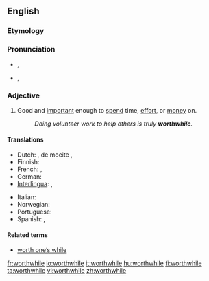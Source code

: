 ==English==

===Etymology===
{{compound|worth|while}}

===Pronunciation===
* {{a|UK|in accents with the [[wine-whine merger]]}} {{IPA|/wɜː(ɹ)θˈwaɪl/}}, {{SAMPA|/w3:(r)T"waIl/}}
* {{a|UK|in accents without the merger}} {{IPA|/wɜː(ɹ)θˈʍaɪl/}}, {{SAMPA|/w3:(r)T"WaIl/}}

===Adjective===
{{en-adj}}

# Good and [[important]] enough to [[spend]] time, [[effort]], or [[money]] on.
#: ''Doing volunteer work to help others is truly '''worthwhile'''.''

====Translations====
{{trans-top|good and important enough to spend time, effort, or money on}}
* Dutch: {{t+|nl|de}} {{t+|nl|moeite}} {{t|nl|lonend}}, de moeite {{t+|nl|waard}}, {{t|nl|waardevol}}
* Finnish: {{t-|fi|kannattava}}
* French: {{t|fr|de valeur}}, {{t+|fr|valant}} {{t+|nl|la}} {{t-|nl|peine}}
* German: {{t-|de|lohnend}}
* [[Interlingua]]: {{t|ia|de valor|xs=Interlingua}}, {{t-|ia|que|xs=Interlingua}} {{t-|ia|vale|xs=Interlingua}} {{t-|ia|le|xs=Interlingua}} {{t-|ia|pena|xs=Interlingua}}
{{trans-mid}}
* Italian: {{t+|it|che}} {{t|it|vale la pena}}
* Norwegian: {{t|no|umaken verd}}
* Portuguese: {{t|pt|vantajoso}}
* Spanish: {{t|nl|de valor}}, {{t+|es|que}} {{t+|es|vale}} {{t+|es|la}} {{t+|es|pena}}
{{trans-bottom}}

====Related terms====
* [[worth one’s while]]

[[fr:worthwhile]]
[[io:worthwhile]]
[[it:worthwhile]]
[[hu:worthwhile]]
[[fi:worthwhile]]
[[ta:worthwhile]]
[[vi:worthwhile]]
[[zh:worthwhile]]